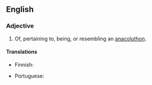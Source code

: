 ==English==

===Adjective===
{{en-adj|-}}

# Of, pertaining to, being, or resembling an [[anacoluthon]].

====Translations====
{{trans-top|pertaining to, being, or resembling an anacoluthon}}
* Finnish: {{t|fi|anakoluuttinen}}
{{trans-mid}}
* Portuguese: {{t|pt|anacolútico}}
{{trans-bottom}}
